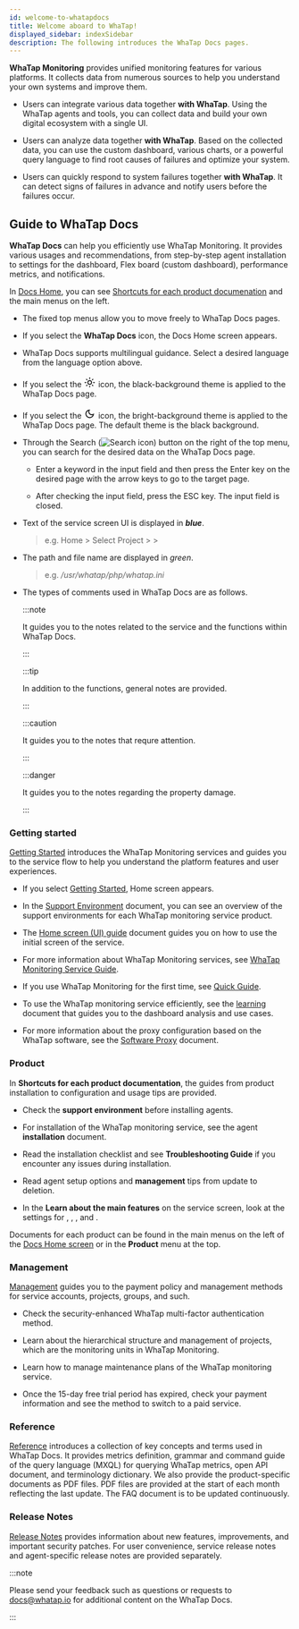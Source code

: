 ```yaml
---
id: welcome-to-whatapdocs
title: Welcome aboard to WhaTap!
displayed_sidebar: indexSidebar
description: The following introduces the WhaTap Docs pages.
---
```


**WhaTap Monitoring** provides unified monitoring features for various platforms. It collects data from numerous sources to help you understand your own systems and improve them. 

- Users can integrate various data together **with WhaTap**. Using the WhaTap agents and tools, you can collect data and build your own digital ecosystem with a single UI. 

- Users can analyze data together **with WhaTap**. Based on the collected data, you can use the custom dashboard, various charts, or a powerful query language to find root causes of failures and optimize your system.

- Users can quickly respond to system failures together **with WhaTap**. It can detect signs of failures in advance and notify users before the failures occur.

## Guide to WhaTap Docs

**WhaTap Docs** can help you efficiently use WhaTap Monitoring. It provides various usages and recommendations, from step-by-step agent installation to settings for the dashboard, Flex board (custom dashboard), performance metrics, and notifications.  

In [Docs Home](./), you can see [Shortcuts for each product documenation](./#shortcut-product) and the main menus on the left. 

<ImgLang img='whatap-docs-upper.png' desc=''/>

- The fixed top menus allow you to move freely to WhaTap Docs pages. 

- If you select the **WhaTap Docs** icon, the Docs Home screen appears.

- WhaTap Docs supports multilingual guidance. Select a desired language from the language option above.

- If you select the <svg viewBox="0 -4 24 26" width="22" height="22" class="ic-gs"><path fill="currentColor" d="M12,9c1.65,0,3,1.35,3,3s-1.35,3-3,3s-3-1.35-3-3S10.35,9,12,9 M12,7c-2.76,0-5,2.24-5,5s2.24,5,5,5s5-2.24,5-5 S14.76,7,12,7L12,7z M2,13l2,0c0.55,0,1-0.45,1-1s-0.45-1-1-1l-2,0c-0.55,0-1,0.45-1,1S1.45,13,2,13z M20,13l2,0c0.55,0,1-0.45,1-1 s-0.45-1-1-1l-2,0c-0.55,0-1,0.45-1,1S19.45,13,20,13z M11,2v2c0,0.55,0.45,1,1,1s1-0.45,1-1V2c0-0.55-0.45-1-1-1S11,1.45,11,2z M11,20v2c0,0.55,0.45,1,1,1s1-0.45,1-1v-2c0-0.55-0.45-1-1-1C11.45,19,11,19.45,11,20z M5.99,4.58c-0.39-0.39-1.03-0.39-1.41,0 c-0.39,0.39-0.39,1.03,0,1.41l1.06,1.06c0.39,0.39,1.03,0.39,1.41,0s0.39-1.03,0-1.41L5.99,4.58z M18.36,16.95 c-0.39-0.39-1.03-0.39-1.41,0c-0.39,0.39-0.39,1.03,0,1.41l1.06,1.06c0.39,0.39,1.03,0.39,1.41,0c0.39-0.39,0.39-1.03,0-1.41 L18.36,16.95z M19.42,5.99c0.39-0.39,0.39-1.03,0-1.41c-0.39-0.39-1.03-0.39-1.41,0l-1.06,1.06c-0.39,0.39-0.39,1.03,0,1.41 s1.03,0.39,1.41,0L19.42,5.99z M7.05,18.36c0.39-0.39,0.39-1.03,0-1.41c-0.39-0.39-1.03-0.39-1.41,0l-1.06,1.06 c-0.39,0.39-0.39,1.03,0,1.41s1.03,0.39,1.41,0L7.05,18.36z"></path></svg> icon, the black-background theme is applied to the WhaTap Docs page.

- If you select the <svg viewBox="0 -4 24 26" width="22" height="22" class="ic-gs"><path fill="currentColor" d="M9.37,5.51C9.19,6.15,9.1,6.82,9.1,7.5c0,4.08,3.32,7.4,7.4,7.4c0.68,0,1.35-0.09,1.99-0.27C17.45,17.19,14.93,19,12,19 c-3.86,0-7-3.14-7-7C5,9.07,6.81,6.55,9.37,5.51z M12,3c-4.97,0-9,4.03-9,9s4.03,9,9,9s9-4.03,9-9c0-0.46-0.04-0.92-0.1-1.36 c-0.98,1.37-2.58,2.26-4.4,2.26c-2.98,0-5.4-2.42-5.4-5.4c0-1.81,0.89-3.42,2.26-4.4C12.92,3.04,12.46,3,12,3L12,3z"></path></svg> icon, the bright-background theme is applied to the WhaTap Docs page. The default theme is the black background.

- Through the Search (![Search icon](/img/ico-search.svg)) button on the right of the top menu, you can search for the desired data on the WhaTap Docs page.

  - Enter a keyword in the input field and then press the Enter key on the desired page with the arrow keys to go to the target page.

  - After checking the input field, press the ESC key. The input field is closed. 

- Text of the service screen UI is displayed in **_blue_**.

  > e.g. Home > Select Project > <Cmdname sid='dashboard' className='uitext' /> > <Cmdname sid='app_dashboard' className='uitext' />

- The path and file name are displayed in _green_.

  > e.g. _/usr/whatap/php/whatap.ini_

- The types of comments used in WhaTap Docs are as follows.

  :::note

  It guides you to the notes related to the service and the functions within WhaTap Docs.

  :::

  :::tip

  In addition to the functions, general notes are provided.

  :::

  :::caution

  It guides you to the notes that requre attention.

  :::

  :::danger

  It guides you to the notes regarding the property damage.

  :::

### Getting started

[Getting Started](./) introduces the WhaTap Monitoring services and guides you to the service flow to help you understand the platform features and user experiences. 

- If you select [Getting Started](./), Home screen appears. 

- In the [Support Environment](support-env) document, you can see an overview of the support environments for each WhaTap monitoring service product. 

- The [Home screen (UI) guide](main-ui-intro-v2) document guides you on how to use the initial screen of the service. 

- For more information about WhaTap Monitoring services, see [WhaTap Monitoring Service Guide](whatap-overview).

- If you use WhaTap Monitoring for the first time, see [Quick Guide](quick-guide).

- To use the WhaTap monitoring service efficiently, see the [learning](learning-guides) document that guides you to the dashboard analysis and use cases. 

- For more information about the proxy configuration based on the WhaTap software, see the [Software Proxy](software-proxy) document.

### Product

In **Shortcuts for each product documentation**, the guides from product installation to configuration and usage tips are provided. 

- Check the **support environment** before installing agents. 

- For installation of the WhaTap monitoring service, see the agent **installation** document.

- Read the installation checklist and see **Troubleshooting Guide** if you encounter any issues during installation. 

- Read agent setup options and **management** tips from update to deletion. 

- In the **Learn about the main features** on the service screen, look at the settings for <Cmdname sid='dashboard' className='uitext' />, <Cmdname sid='flexboard' className='uitext' />, <Cmdname sid='report' className='uitext' />, and <Cmdname sid="event_statistic" className="uitext" />.

Documents for each product can be found in the main menus on the left of the [Docs Home screen](./) or in the **Product** menu at the top.

### Management

[Management](manage) guides you to the payment policy and management methods for service accounts, projects, groups, and such. 

- Check the security-enhanced WhaTap multi-factor authentication method. 

- Learn about the hierarchical structure and management of projects, which are the monitoring units in WhaTap Monitoring. 

- Learn how to manage maintenance plans of the WhaTap monitoring service. 

- Once the 15-day free trial period has expired, check your payment information and see the method to switch to a paid service.

### Reference

[Reference](reference) introduces a collection of key concepts and terms used in WhaTap Docs. It provides metrics definition, grammar and command guide of the query language (MXQL) for querying WhaTap metrics, open API document, and terminology dictionary. We also provide the product-specific documents as PDF files. PDF files are provided at the start of each month reflecting the last update. The FAQ document is to be updated continuously.  

### Release Notes

[Release Notes](release-notes) provides information about new features, improvements, and important security patches. For user convenience, service release notes and agent-specific release notes are provided separately.

:::note

Please send your feedback such as questions or requests to docs@whatap.io for additional content on the WhaTap Docs.

:::
